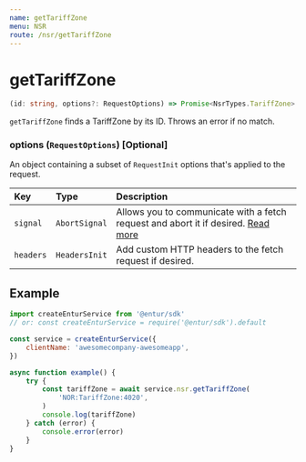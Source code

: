 ```yaml
---
name: getTariffZone
menu: NSR
route: /nsr/getTariffZone
---
```


# getTariffZone

```typescript
(id: string, options?: RequestOptions) => Promise<NsrTypes.TariffZone>
```

`getTariffZone` finds a TariffZone by its ID. Throws an error if no match.

### options (`RequestOptions`) [Optional]

An object containing a subset of `RequestInit` options that's applied to the request.

| Key       | Type          | Description                                                                                                                                       |
| :-------- | :------------ | :------------------------------------------------------------------------------------------------------------------------------------------------ |
| `signal`  | `AbortSignal` | Allows you to communicate with a fetch request and abort it if desired. [Read more](https://developer.mozilla.org/en-US/docs/Web/API/AbortSignal) |
| `headers` | `HeadersInit` | Add custom HTTP headers to the fetch request if desired.                                                                                          |

## Example

```javascript
import createEnturService from '@entur/sdk'
// or: const createEnturService = require('@entur/sdk').default

const service = createEnturService({
    clientName: 'awesomecompany-awesomeapp',
})

async function example() {
    try {
        const tariffZone = await service.nsr.getTariffZone(
            'NOR:TariffZone:4020',
        )
        console.log(tariffZone)
    } catch (error) {
        console.error(error)
    }
}
```
